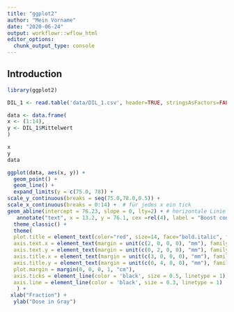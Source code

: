 ```yaml
---
title: "ggplot2"
author: "Mein Vorname"
date: "2020-06-24"
output: workflowr::wflow_html
editor_options:
  chunk_output_type: console
---
```


## Introduction

```r
library(ggplot2)

DIL_1 <- read.table('data/DIL_1.csv', header=TRUE, stringsAsFactors=FALSE, sep=";", dec=",", row.names="Dosisname")

data <- data.frame(
x <- (1:14),
y <- DIL_1$Mittelwert
)

x
y
data

ggplot(data, aes(x, y)) + 
  geom_point() +
  geom_line() +
  expand_limits(y = c(75.0, 78)) +
scale_y_continuous(breaks = seq(75.0,78.0,0.5)) +
scale_x_continuous(breaks = 0:14) +  # für jedes x ein tick
geom_abline(intercept = 76.23, slope = 0, lty=2) + # horizontale Linie ohne Steigung, da slope = 0 
   annotate("text", x = 13.2, y = 76.1, cex =rel(4), label = "Boost constraint") +
  theme_classic() +
  theme(
  plot.title = element_text(color="red", size=14, face="bold.italic", family ="serif"),
  axis.text.x = element_text(margin = unit(c(2, 0, 0, 0), "mm"), family = "serif", size=rel(2)),
  axis.text.y = element_text(margin = unit(c(0, 2, 0, 0), "mm"), family = "serif", size=rel(2)),
  axis.title.x = element_text(margin = unit(c(3, 0, 0, 0), "mm"), family = "serif", size=rel(2)),
  axis.title.y = element_text(margin = unit(c(0, 4, 0, 0), "mm"), family = "serif", size=rel(2)),
  plot.margin = margin(0, 0, 0, 1, "cm"),
  axis.ticks = element_line(color = 'black', size = 0.5, linetype = 1), axis.ticks.length = unit(0.2, "cm"),
  axis.line = element_line(color = 'black', size = 0.3, linetype = 1)
   ) +
 xlab("Fraction") +
  ylab("Dose in Gray") 


```

